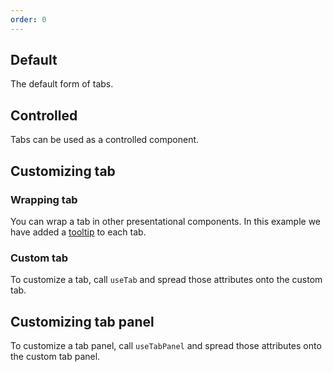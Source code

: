 ```yaml
---
order: 0
---
```



## Default

The default form of tabs.

<Example Component={TabsDefault} packageName="@atlaskit/tabs" />

## Controlled

Tabs can be used as a controlled component.

<Example Component={TabsControlled} packageName="@atlaskit/tabs" />

## Customizing tab

### Wrapping tab

You can wrap a tab in other presentational components. In this example we have added a [tooltip](/components/tooltip) to each tab.

<Example Component={TabTooltip} packageName="@atlaskit/tabs" />

### Custom tab

To customize a tab, call `useTab` and spread those attributes onto the custom tab.

<Example Component={TabCustom} packageName="@atlaskit/tabs" />

## Customizing tab panel

To customize a tab panel, call `useTabPanel` and spread those attributes onto the custom tab panel.

<Example Component={TabPabelCustom} packageName="@atlaskit/tabs" />
